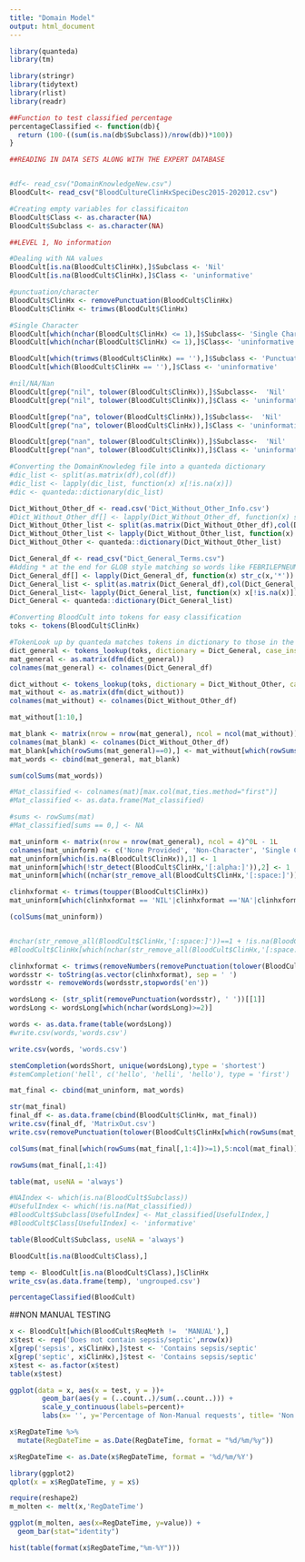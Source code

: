 ```yaml
---
title: "Domain Model"
output: html_document
---
```


```r
library(quanteda)
library(tm)

library(stringr)
library(tidytext)
library(rlist)
library(readr)
```


```r
##Function to test classified percentage
percentageClassified <- function(db){
  return (100-((sum(is.na(db$Subclass))/nrow(db))*100))
}
```


```r
##READING IN DATA SETS ALONG WITH THE EXPERT DATABASE


#df<- read_csv("DomainKnowledgeNew.csv")
BloodCult<- read_csv("BloodCultureClinHxSpeciDesc2015-202012.csv")

#Creating empty variables for classificaiton
BloodCult$Class <- as.character(NA)
BloodCult$Subclass <- as.character(NA)
```

```r
##LEVEL 1, No information

#Dealing with NA values
BloodCult[is.na(BloodCult$ClinHx),]$Subclass <- 'Nil'
BloodCult[is.na(BloodCult$ClinHx),]$Class <- 'uninformative'

#punctuation/character
BloodCult$ClinHx <- removePunctuation(BloodCult$ClinHx)
BloodCult$ClinHx <- trimws(BloodCult$ClinHx)

#Single Character
BloodCult[which(nchar(BloodCult$ClinHx) <= 1),]$Subclass<- 'Single Character'
BloodCult[which(nchar(BloodCult$ClinHx) <= 1),]$Class<- 'uninformative'

BloodCult[which(trimws(BloodCult$ClinHx) == ''),]$Subclass <- 'Punctuation'
BloodCult[which(BloodCult$ClinHx == ''),]$Class <- 'uninformative'

#nil/NA/Nan
BloodCult[grep("nil", tolower(BloodCult$ClinHx)),]$Subclass<-  'Nil'
BloodCult[grep("nil", tolower(BloodCult$ClinHx)),]$Class <- 'uninformative'

BloodCult[grep("na", tolower(BloodCult$ClinHx)),]$Subclass<-  'Nil'
BloodCult[grep("na", tolower(BloodCult$ClinHx)),]$Class <- 'uninformative'

BloodCult[grep("nan", tolower(BloodCult$ClinHx)),]$Subclass<-  'Nil'
BloodCult[grep("nan", tolower(BloodCult$ClinHx)),]$Class <- 'uninformative'

```


```r
#Converting the DomainKnowledeg file into a quanteda dictionary
#dic_list <- split(as.matrix(df),col(df))
#dic_list <- lapply(dic_list, function(x) x[!is.na(x)])
#dic <- quanteda::dictionary(dic_list)
```


```r
Dict_Without_Other_df <- read.csv('Dict_Without_Other_Info.csv')
#Dict_Without_Other_df[] <- lapply(Dict_Without_Other_df, function(x) str_c(x,'*'))
Dict_Without_Other_list <- split(as.matrix(Dict_Without_Other_df),col(Dict_Without_Other_df))
Dict_Without_Other_list <- lapply(Dict_Without_Other_list, function(x) x[!is.na(x)])
Dict_Without_Other <- quanteda::dictionary(Dict_Without_Other_list)
```


```r
Dict_General_df <- read_csv("Dict_General_Terms.csv")
#Adding * at the end for GLOB style matching so words like FEBRILEPNEUMONIA will be detected
Dict_General_df[] <- lapply(Dict_General_df, function(x) str_c(x,'*'))
Dict_General_list <- split(as.matrix(Dict_General_df),col(Dict_General_df))
Dict_General_list<- lapply(Dict_General_list, function(x) x[!is.na(x)])
Dict_General <- quanteda::dictionary(Dict_General_list)
```

```r
#Converting BloodCult into tokens for easy classification 
toks <- tokens(BloodCult$ClinHx)
```


```r
#TokenLook up by quanteda matches tokens in dictionary to those in the BloodCult database
dict_general <- tokens_lookup(toks, dictionary = Dict_General, case_insensitive = TRUE, valuetype = 'glob')
mat_general <- as.matrix(dfm(dict_general))
colnames(mat_general) <- colnames(Dict_General_df)
```


```r
dict_without <- tokens_lookup(toks, dictionary = Dict_Without_Other, case_insensitive = TRUE, valuetype = 'glob')
mat_without <- as.matrix(dfm(dict_without))
colnames(mat_without) <- colnames(Dict_Without_Other_df)
```

```r
mat_without[1:10,]
```


```r
mat_blank <- matrix(nrow = nrow(mat_general), ncol = ncol(mat_without))^0L - 1L
colnames(mat_blank) <- colnames(Dict_Without_Other_df)
mat_blank[which(rowSums(mat_general)==0),] <- mat_without[which(rowSums(mat_general)==0),]
mat_words <- cbind(mat_general, mat_blank)

sum(colSums(mat_words))

#Mat_classified <- colnames(mat)[max.col(mat,ties.method="first")]
#Mat_classified <- as.data.frame(Mat_classified)

#sums <- rowSums(mat)
#Mat_classified[sums == 0,] <- NA
```

```r
mat_uninform <- matrix(nrow = nrow(mat_general), ncol = 4)^0L - 1L
colnames(mat_uninform) <- c('None Provided', 'Non-Character', 'Single Character','Nil')
mat_uninform[which(is.na(BloodCult$ClinHx)),1] <- 1
mat_uninform[which(!str_detect(BloodCult$ClinHx,'[:alpha:]')),2] <- 1
mat_uninform[which((nchar(str_remove_all(BloodCult$ClinHx,'[:space:]')) ==1) & str_detect(BloodCult$ClinHx,'[:alpha:]') & !is.na(BloodCult$ClinHx)),3] <- 1

clinhxformat <- trimws(toupper(BloodCult$ClinHx))
mat_uninform[which(clinhxformat == 'NIL'|clinhxformat =='NA'|clinhxformat =='NAN'|clinhxformat== 'NULL'|clinhxformat=='NOT APPLICABLE'),4] <- 1

(colSums(mat_uninform))


#nchar(str_remove_all(BloodCult$ClinHx,'[:space:]'))==1 + !is.na(BloodCult$ClinHx)
#BloodCult$ClinHx[which(nchar(str_remove_all(BloodCult$ClinHx,'[:space:]')) ==1)]

```


```r
clinhxformat <- trimws(removeNumbers(removePunctuation(tolower(BloodCult$ClinHx))))
wordsstr <- toString(as.vector(clinhxformat), sep = ' ')
wordsstr <- removeWords(wordsstr,stopwords('en'))

wordsLong <- (str_split(removePunctuation(wordsstr), ' '))[[1]]
wordsLong <- wordsLong[which(nchar(wordsLong)>=2)]

words <- as.data.frame(table(wordsLong))
#write.csv(words,'words.csv')
```


```r

write.csv(words, 'words.csv')
```

```r
stemCompletion(wordsShort, unique(wordsLong),type = 'shortest')
#stemCompletion('hell', c('hello', 'helli', 'hello'), type = 'first')
```


```r
mat_final <- cbind(mat_uninform, mat_words)

str(mat_final)
final_df <- as.data.frame(cbind(BloodCult$ClinHx, mat_final))
write.csv(final_df, 'MatrixOut.csv')
write.csv(removePunctuation(tolower(BloodCult$ClinHx[which(rowSums(mat_final) == 0)])), 'cleaned_ungroup.csv')
```


```r
colSums(mat_final[which(rowSums(mat_final[,1:4])>=1),5:ncol(mat_final)])
```
```r
rowSums(mat_final[,1:4])
```


```r
table(mat, useNA = 'always')
```



```r
#NAIndex <- which(is.na(BloodCult$Subclass))
#UsefulIndex <- which(!is.na(Mat_classified))
#BloodCult$Subclass[UsefulIndex] <- Mat_classified[UsefulIndex,]
#BloodCult$Class[UsefulIndex] <- 'informative'
```


```r
table(BloodCult$Subclass, useNA = 'always')
```

```r
BloodCult[is.na(BloodCult$Class),]
```






```r
temp <- BloodCult[is.na(BloodCult$Class),]$ClinHx
write_csv(as.data.frame(temp), 'ungrouped.csv')
```


```r
percentageClassified(BloodCult)
```










##NON MANUAL TESTING


```r
x <- BloodCult[which(BloodCult$ReqMeth !=  'MANUAL'),]
x$test <- rep('Does not contain sepsis/septic',nrow(x))
x[grep('sepsis', x$ClinHx),]$test <- 'Contains sepsis/septic'
x[grep('septic', x$ClinHx),]$test <- 'Contains sepsis/septic'
x$test <- as.factor(x$test)
table(x$test)
```


```r
ggplot(data = x, aes(x = test, y = ))+  
        geom_bar(aes(y = (..count..)/sum(..count..))) + 
        scale_y_continuous(labels=percent)+
        labs(x= '', y='Percentage of Non-Manual requests', title= 'Non Manual Requests')
```



```r
x$RegDateTime %>%
  mutate(RegDateTime = as.Date(RegDateTime, format = "%d/%m/%y"))
```


```r
x$RegDateTime <- as.Date(x$RegDateTime, format = '%d/%m/%Y')
```

```r
library(ggplot2)
qplot(x = x$RegDateTime, y = x$)
```


```r
require(reshape2)
m_molten <- melt(x,'RegDateTime')
```

```r
ggplot(m_molten, aes(x=RegDateTime, y=value)) + 
  geom_bar(stat="identity")
```

```r
hist(table(format(x$RegDateTime,"%m-%Y")))
```


